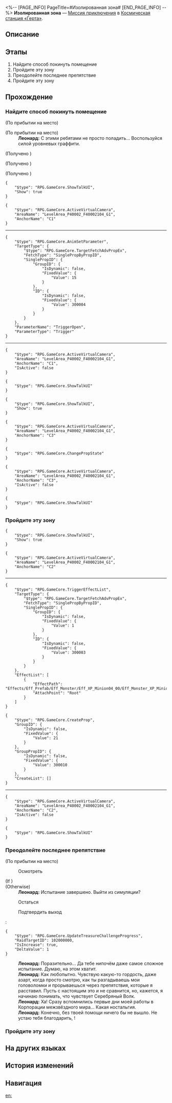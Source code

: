 <%-- [PAGE_INFO]
PageTitle=#Изолированная зона#
[END_PAGE_INFO] --%>
{{Дополнить|Диалоги.}}
{{Миссия Инфобокс
|id              = 8000204
|Название        = 
|Изображение     = Миссия Изолированная зона.png
|Тип             = Миссия приключения
|Событие         = 
|Глава           = 
|Условия         = 
|Персонажи       = Леонард; Первопроходец
|СтартЛокация    = [[Космическая станция «Герта»]] — [[Зона хранения]]
|Мир             = Космическая станция «Герта»
|Предыдущая      = 
|Следующая       = 
|Награды         = 
}}
'''Изолированная зона''' — [[Миссия приключения]] в [[Космическая станция «Герта»]].

==Описание==
{{Описание|<!--официальное описание из Перекрёстка судеб-->}}

==Этапы==
# Найдите способ покинуть помещение
# Пройдите эту зону
# Преодолейте последнее препятствие
# Пройдите эту зону

==Прохождение==
{{Дополнить}}

===Найдите способ покинуть помещение===
{{Описание миссии|тип=Миссия приключения|локация=Зона хранения|Неразбериха, вызванная Серебряным Волком, наконец закончилась, но Леонард всё ещё обеспокоен.<br />Он просит вас провести одно испытание, чтобы обеспечить информационную безопасность на станции и сохранить свою работу.}}
{{Диалог Начало}}
;(По прибытии на место)

;(По прибытии на место)
:'''Леонард:''' С этими ребятами не просто поладить... Воспользуйся силой уровневых граффити.

;(Получено {{Предмет|Виртуальный подсчёт|20|x=1}})

;(Получено {{Предмет|Виртуальный подсчёт|20|x=1}})

;(Получено {{Предмет|Виртуальный подсчёт|20|x=1}})
<pre>{
	"$type": "RPG.GameCore.ShowTalkUI",
	"Show": true
}</pre>
<pre>{
	"$type": "RPG.GameCore.ActiveVirtualCamera",
	"AreaName": "LevelArea_P40002_F40002104_G1",
	"AnchorName": "C1"
}</pre>
----
:<!--0.1-second delay-->
<pre>{
	"$type": "RPG.GameCore.AnimSetParameter",
	"TargetType": {
		"$type": "RPG.GameCore.TargetFetchAdvPropEx",
		"FetchType": "SinglePropByPropID",
		"SinglePropID": {
			"GroupID": {
				"IsDynamic": false,
				"FixedValue": {
					"Value": 15
				}
			},
			"ID": {
				"IsDynamic": false,
				"FixedValue": {
					"Value": 300004
				}
			}
		}
	},
	"ParameterName": "TriggerOpen",
	"ParameterType": "Trigger"
}</pre>
:<!--1-second delay-->
:<!--2-second delay-->
----
<pre>{
	"$type": "RPG.GameCore.ActiveVirtualCamera",
	"AreaName": "LevelArea_P40002_F40002104_G1",
	"AnchorName": "C1",
	"IsActive": false
}</pre>
<pre>{
	"$type": "RPG.GameCore.ShowTalkUI"
}</pre>
<pre>{
	"$type": "RPG.GameCore.ShowTalkUI",
	"Show": true
}</pre>
<pre>{
	"$type": "RPG.GameCore.ActiveVirtualCamera",
	"AreaName": "LevelArea_P40002_F40002104_G1",
	"AnchorName": "C3"
}</pre>
<pre>{
	"$type": "RPG.GameCore.ChangePropState"
}</pre>
:<!--1-second delay-->
<!--Unknown TalkSentence: 200073329-->
<pre>{
	"$type": "RPG.GameCore.ActiveVirtualCamera",
	"AreaName": "LevelArea_P40002_F40002104_G1",
	"AnchorName": "C3",
	"IsActive": false
}</pre>
<pre>{
	"$type": "RPG.GameCore.ShowTalkUI"
}</pre>
{{Диалог Конец}}

===Пройдите эту зону===
{{Диалог Начало}}

<pre>{
	"$type": "RPG.GameCore.ShowTalkUI",
	"Show": true
}</pre>
<pre>{
	"$type": "RPG.GameCore.ActiveVirtualCamera",
	"AreaName": "LevelArea_P40002_F40002104_G1",
	"AnchorName": "C2"
}</pre>
----
:<!--0.1-second delay-->
:<!--1-second delay-->
:<!--0.2-second delay-->
<pre>{
	"$type": "RPG.GameCore.TriggerEffectList",
	"TargetType": {
		"$type": "RPG.GameCore.TargetFetchAdvPropEx",
		"FetchType": "SinglePropByPropID",
		"SinglePropID": {
			"GroupID": {
				"IsDynamic": false,
				"FixedValue": {
					"Value": 1
				}
			},
			"ID": {
				"IsDynamic": false,
				"FixedValue": {
					"Value": 300003
				}
			}
		}
	},
	"EffectList": [
		{
			"EffectPath": "Effects/Eff_Prefab/Eff_Monster/Eff_XP_Minion04_00/Eff_Monster_XP_Minion04_00_Common_Maze_SpecialAppear.prefab",
			"AttachPoint": "Root"
		}
	]
}</pre>
<pre>{
	"$type": "RPG.GameCore.CreateProp",
	"GroupID": {
		"IsDynamic": false,
		"FixedValue": {
			"Value": 21
		}
	},
	"GroupPropID": {
		"IsDynamic": false,
		"FixedValue": {
			"Value": 300010
		}
	},
	"CreateList": []
}</pre>
:<!--3-second delay-->
----
<pre>{
	"$type": "RPG.GameCore.ActiveVirtualCamera",
	"AreaName": "LevelArea_P40002_F40002104_G1",
	"AnchorName": "C2",
	"IsActive": false
}</pre>
<pre>{
	"$type": "RPG.GameCore.ShowTalkUI"
}</pre>
:<!--1-second delay-->
{{Диалог Конец}}

===Преодолейте последнее препятствие===
{{Диалог Начало}}
;(По прибытии на место)


:{{Диалог|Изучение}} Осмотреть
;(If {{cx}}<!--SubMission Finish: 800020415-->)
;(Otherwise)
:'''Леонард:''' Испытание завершено. Выйти из симуляции?
:{{Диалог|Стрелка}} Остаться
:{{Диалог|Выход}} Подтвердить выход
:<pre>{
	"$type": "RPG.GameCore.UpdateTreasureChallengeProgress",
	"RaidTargetID": 102000000,
	"IsIncrease": true,
	"DeltaValue": 1
}</pre>
:'''Леонард:''' Поразительно... Да тебе нипочём даже самое сложное испытание. Думаю, на этом хватит.
:'''Леонард:''' Как любопытно. Чувствую какую-то гордость, даже азарт, когда просто смотрю, как ты разгадываешь мои головоломки и прорываешься через препятствия, которые я расставил. Пусть с настоящим это и не сравнится, но, кажется, я начинаю понимать, что чувствует Серебряный Волк.
:'''Леонард:''' Ха! Сразу вспомнились первые дни моей работы в Корпорации межзвёздного мира... Какая ностальгия.
:'''Леонард:''' Конечно, без твоей помощи ничего бы не вышло. Не устаю тебя благодарить, {{MC|м=друг|ж=подруга}}!
{{Диалог Конец}}

===Пройдите эту зону===
{{Диалог Начало}}
{{Диалог Конец}}

==На других языках==
{{На других языках
|en   = Sealed Sector
|zhs  = 封锁扇区
|zht  = 封鎖磁區
|ja   = 封鎖セクタ
|ko   = 봉쇄 섹터
|es   = Sector cerrado
|fr   = Secteur bouclé
|ru   = Изолированная зона
|th   = กวาดล้างโซนปิดผนึก
|vi   = Khu Vực Phong Tỏa
|de   = Versiegelter Sektor
|id   = Sektor Tersegel
|pt   = Setor Trancado
}}

==История изменений==
{{История изменений|3.5}}

==Навигация==
{{Миссия приключения Навбокс|Глава }}

[[en:]]
